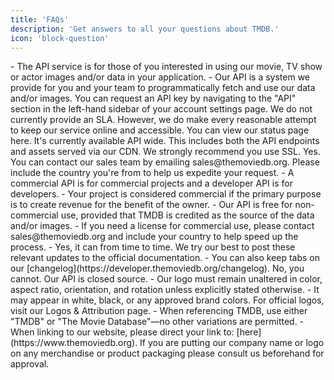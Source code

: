 ```yaml
---
title: 'FAQs'
description: 'Get answers to all your questions about TMDB.'
icon: 'block-question'
---
```


<Accordion title="What is TMDB's API?">
  - The API service is for those of you interested in using our movie, TV show or actor images and/or data in your application. 
  - Our API is a system we provide for you and your team to programmatically fetch and use our data and/or images.
</Accordion>
<Accordion title="How do I apply for an API key?">
  You can request an API key by navigating to the "API" section in the 
  left-hand sidebar of your account settings page.
</Accordion>
<Accordion title="Is there an SLA?">
  We do not currently provide an SLA. However, we do make every reasonable attempt to keep 
  our service online and accessible. You can view our status page here.
</Accordion>
<Accordion title="What about SSL?">
  It's currently available API wide. This includes both the API 
  endpoints and assets served via our CDN. We strongly recommend you use SSL.
</Accordion>
<Accordion title="Is there a commercial service?">
  Yes. You can contact our sales team by emailing sales@themoviedb.org. 
  Please include the country you're from to help us expedite your request.
</Accordion>
<Accordion title="What is the difference between a commercial API and a developer API?">
  - A commercial API is for commercial projects and a developer API is for developers. 
  - Your project is considered commercial if the primary purpose is to create revenue for the benefit of the owner.
</Accordion>
<Accordion title="Does the API key cost anything?">
  - Our API is free for non-commercial use, provided that TMDB is credited as the source of the data and/or images. 
  - If you need a license for commercial use, please contact sales@themoviedb.org and include your country to help speed up the process.
</Accordion>
<Accordion title="Does the API ever change? How can learn about new features?">
  - Yes, it can from time to time. We try our best to post these relevant updates to the 
  official documentation. 
  - You can also keep tabs on our [changelog](https://developer.themoviedb.org/changelog).
</Accordion>
<Accordion title="Can I make changes to the API?">
 No, you cannot. Our API is closed source.
</Accordion>
<Accordion title="Are there branding requirements?">
 - Our logo must remain unaltered in color, aspect ratio, orientation, and rotation unless explicitly stated otherwise.
 - It may appear in white, black, or any approved brand colors. For official logos, visit our Logos & Attribution page.
 - When referencing TMDB, use either "TMDB" or "The Movie Database"—no other variations are permitted.
 - When linking to our website, please direct your link to: [here](https://www.themoviedb.org).
</Accordion>


<Note>
If you are putting our company name or logo on any merchandise or product packaging 
please consult us beforehand for approval.
</Note>

